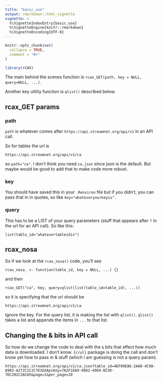 ```yaml
---
title: "basic_use"
output: rmarkdown::html_vignette
vignette: >
  %\VignetteIndexEntry{basic_use}
  %\VignetteEngine{knitr::rmarkdown}
  %\VignetteEncoding{UTF-8}
---
```


```r
knitr::opts_chunk$set(
  collapse = TRUE,
  comment = "#>"
)
```

```r
library(rCAX)
```

The main behind the scenes function is `rcax_GET(path, key = NULL, query=NULL, ...)`. 

Another key utility function is `qlist()` described below.

## rcax_GET params

### path

`path` is whatever comes after `https://api.streamnet.org/api/v1` in an API call. 

So for tables the url is
```
https://api.streamnet.org/api/v1/ca
```
so `path="ca"`. I don't think you need `ca.json` since json is the default. But maybe would be good to add that to make code more robust.

### key

You should have saved this in your `.Renviron` file but if you didn't, you can pass that in in quotes, so like `key="whateveryourkeyis"`.

### query

This has to be a LIST of your query parameters (stuff that appears after `?` in the url for an API call). So like this:
```
list(table_id="whatevertableidis")
```

## rcax_nosa

So if we look at the `rcax_nosa()` code, you'll see
```
rcax_nosa_ <- function(table_id, key = NULL, ...) {}
```
and then
```
rcax_GET("ca", key, query=qlist(list(table_id=table_id), ...))
```
so it is specifying that the url should be 
```
https://api.streamnet.org/api/v1/ca
```
Ignore the key. For the query list, it is making the list with `qlist()`. `qlist()` takes a list and appends the items in `...` to that list.

## Changing the & bits in API call

So how do we change the code to deal with the `&` bits that affect how much data is downloaded. I don't know. `{crul}` package is doing the call and don't know yet how to pass in & stuff (which I am guessing is not a query param).
```
https://api.streamnet.org/api/v1/ca.json?table_id=4EF09E86-2AA8-4C98-A983-A272C2C2C7E3&XApiKey=7A2F1EA9-4882-49E8-B23D-7DC202C2ACA5&page=1&per_page=10
```
